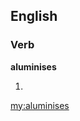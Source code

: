==English==

===Verb===
'''aluminises'''

# {{third-person singular of|[[aluminise]]}}

[[my:aluminises]]
